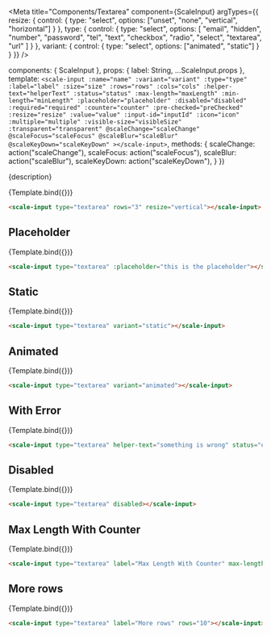 
<Meta
  title="Components/Textarea"
  component={ScaleInput}
  argTypes={{
    resize: {
      control: {
        type: "select",
        options: ["unset", "none", "vertical", "horizontal"]
      }
    },
    type: {
      control: {
        type: "select",
        options: [
          "email",
          "hidden",
          "number",
          "password",
          "tel",
          "text",
          "checkbox",
          "radio",
          "select",
          "textarea",
          "url"
        ]
      }
    },
    variant: {
      control: { type: "select", options: ["animated", "static"] }
    }
  }}
/>

  components: { ScaleInput },
  props: {
    label: String,
    ...ScaleInput.props
  },
  template: `
    <scale-input
      :name="name"
      :variant="variant"
      :type="type"
      :label="label"
      :size="size"
      :rows="rows"
      :cols="cols"
      :helper-text="helperText"
      :status="status"
      :max-length="maxLength"
      :min-length="minLength"
      :placeholder="placeholder"
      :disabled="disabled"
      :required="required"
      :counter="counter"
      :pre-checked="preChecked"
      :resize="resize"
      :value="value"
      :input-id="inputId"
      :icon="icon"
      :multiple="multiple"
      :visible-size="visibleSize"
      :transparent="transparent"
      @scaleChange="scaleChange"
      @scaleFocus="scaleFocus"
      @scaleBlur="scaleBlur"
      @scaleKeyDown="scaleKeyDown"
    ></scale-input>
  `,
  methods: {
    scaleChange: action("scaleChange"),
    scaleFocus: action("scaleFocus"),
    scaleBlur: action("scaleBlur"),
    scaleKeyDown: action("scaleKeyDown"),
  }
})

<Description>{description}</Description>

<Preview withSource="none">
  <Story
    name="Standard"
    args={{
      label: "Textarea",
      type: "textarea",
      rows: 3,
      resize: "vertical"
    }}
  >
    {Template.bind({})}
  </Story>
</Preview>

<Props story="Standard" />

```html
<scale-input type="textarea" rows="3" resize="vertical"></scale-input>
```



## Placeholder

<Preview withSource="none">
  <Story
    name="Placeholder"
    args={{
      type: "textarea",
      label: "Placeholder",
      placeholder: "this is the placeholder",
    }}
  >
    {Template.bind({})}
  </Story>
</Preview>

```html
<scale-input type="textarea" :placeholder="this is the placeholder"></scale-input>
```


## Static

<Preview withSource="none">
  <Story
    name="Static"
    args={{
      type: "textarea",
      label: "Static",
      variant: "static",
    }}
  >
    {Template.bind({})}
  </Story>
</Preview>

```html
<scale-input type="textarea" variant="static"></scale-input>
```


## Animated

<Preview withSource="none">
  <Story
    name="Animated"
    args={{
      type: "textarea",
      label: "Animated",
      variant: "animated",
    }}
  >
    {Template.bind({})}
  </Story>
</Preview>

```html
<scale-input type="textarea" variant="animated"></scale-input>
```

## With Error

<Preview withSource="none">
  <Story
    name="With Error"
    args={{
      type: "textarea",
      label: "With Error",
      status: "error",
      helperText: "something is wrong"
    }}
  >
    {Template.bind({})}
  </Story>
</Preview>

```html
<scale-input type="textarea" helper-text="something is wrong" status="error"></scale-input>
```


## Disabled

<Preview withSource="none">
  <Story
    name="Disabled"
    args={{
      type: "textarea",
      label: "Disabled",
      disabled: true,
    }}
  >
    {Template.bind({})}
  </Story>
</Preview>

```html
<scale-input type="textarea" disabled></scale-input>
```


## Max Length With Counter

<Preview withSource="none">
  <Story
    name="Max Length With Counter"
    args={{
      label: "Max Length With Counter",
      maxLength: 10,
      counter: true,
      type: "textarea"
    }}
  >
    {Template.bind({})}
  </Story>
</Preview>

```html
<scale-input type="textarea" label="Max Length With Counter" max-length="10" counter></scale-input>
```


## More rows

<Preview withSource="none">
  <Story
    name="More rows"
    args={{
      label: "More rows",
      type: "textarea",
      rows: 10,
    }}
  >
    {Template.bind({})}
  </Story>
</Preview>

```html
<scale-input type="textarea" label="More rows" rows="10"></scale-input>
```
